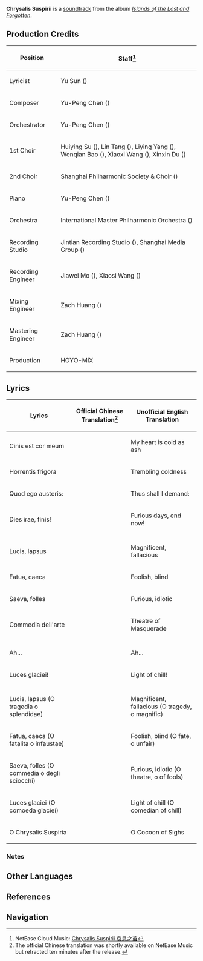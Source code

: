 {{Soundtrack Infobox
|title          =
|image          = Islands of the Lost and Forgotten.png
|album          = Islands of the Lost and Forgotten
|disc           = 3
|number         = 53
|featured       =
|featured2      =
|featured3      =
|featured_disc  =
|featured_disc2 =
|featured_disc3 =
|youtube_id     = 51vYKjbchtU
|youtube_time   = 1
|spotify_id     = 1ao0jOg9z7LCcQhf5eLfoz
|played_in      = Weekly Boss
|during         = [[Narukami Island: Tenshukaku]] (Phase 1)
|domain         = Narukami Island: Tenshukaku
|previous       = Hope or Nostalgia
|next           = Saltatio Favillae
}}
'''Chrysalis Suspirii''' is a [[soundtrack]] from the album ''[[Islands of the Lost and Forgotten]]''.

==Production Credits==
{| class="wikitable" style="text-align:left; height:0.5em"
! Position
! Staff<ref>NetEase Cloud Music: [https://music.163.com/#/song?id=1937114515 Chrysalis Suspirii 哀息之茧]</ref>
|-
! Lyricist
| Yu Sun ({{zh|孙宇}})
|-
! Composer
| Yu-Peng Chen ({{zh|陈致逸}})
|-
! Orchestrator
| Yu-Peng Chen ({{zh|陈致逸}})
|-
! 1st Choir
| Huiying Su ({{zh|苏绘璎}}), Lin Tang ({{zh|汤琳}}), Liying Yang ({{zh|杨丽莹}}), Wenqian Bao ({{zh|包雯茜}}), Xiaoxi Wang ({{zh|王潇希}}), Xinxin Du ({{zh|杜欣欣}})
|-
! 2nd Choir
| Shanghai Philharmonic Society & Choir ({{zh|上海爱乐交响合唱团}})
|-
! Piano
| Yu-Peng Chen ({{zh|陈致逸}})
|-
! Orchestra
| International Master Philharmonic Orchestra ({{zh|国际首席爱乐乐团}})
|-
! Recording Studio
| Jintian Recording Studio ({{zh|金田录音棚}}), Shanghai Media Group ({{zh|上海广播大厦}})
|-
! Recording Engineer
| Jiawei Mo ({{zh|莫家伟}}), Xiaosi Wang ({{zh|王小四}})
|-
! Mixing Engineer
| Zach Huang ({{zh|黄巍}})
|-
! Mastering Engineer
| Zach Huang ({{zh|黄巍}})
|-
! Production
| HOYO-MiX
|}
<!--
==Videos==
<gallery>
</gallery>
-->
==Lyrics==
{| class="wikitable"
! Lyrics!! Official Chinese Translation<ref group="Note">The official Chinese translation was shortly available on NetEase Music but retracted ten minutes after the release.</ref> !! Unofficial English Translation
|-
| Cinis est cor meum
| {{zh|我心为冷烬}}
| My heart is cold as ash
|-
| Horrentis frigora
| {{zh|令人战栗的寒冰}}
| Trembling coldness
|-
| Quod ego austeris:
| {{zh|我如是呼求：}}
| Thus shall I demand:
|-
| Dies irae, finis!
| {{zh|震怒之日，结束吧！}}
| Furious days, end now!
|-
|colspan=3|
|-
| Lucis, lapsus
| {{zh|壮丽，迷误}}
| Magnificent, fallacious
|-
| Fatua, caeca
| {{zh|荒唐，盲目}}
| Foolish, blind
|-
| Saeva, folles
| {{zh|狂怒，愚妄}}
| Furious, idiotic
|-
| Commedia dell'arte
| {{zh|面具人的舞剧}}
| Theatre of Masquerade
|-
|colspan=3|
|-
| Ah...
| {{zh|啊…}}
| Ah...
|-
| Luces glaciei!
| {{zh|寒冷之光}}
| Light of chill!
|-
|colspan=3|
|-
| Lucis, lapsus (O tragedia o splendidae)
| {{zh|壮丽，迷误（宏伟的悲剧）}}
| Magnificent, fallacious (O tragedy, o magnific)
|-
| Fatua, caeca (O fatalita o infaustae)
| {{zh|荒唐，盲目（不公的命运）}}
| Foolish, blind (O fate, o unfair)
|-
| Saeva, folles (O commedia o degli sciocchi)
| {{zh|狂怒，愚妄（愚者的舞剧）}}
| Furious, idiotic (O theatre, o of fools)
|-
| Luces glaciei (O comoeda glaciei)
| {{zh|寒冷之光（凛冽的喜剧）}}
| Light of chill (O comedian of chill)
|-
| O Chrysalis Suspiria
| {{zh|哦，哀惜之茧}}
| O Cocoon of Sighs
|}

===Notes===
{{Reflist|note=1}}
<!--
==Trivia==
-->

==Other Languages==
{{Other Languages
|en      = Chrysalis Suspirii
|en_lang = la
|en_tl   = Chrysalis of the Sigh
|zhs     = 哀息之茧
|zhs_rm  = Āixí zhī Jiǎn
|zhs_tl  = Cocoon of the Woeful Sigh
|ja      = 嘆息のまゆ
|ja_rm   = Tansoku no Mayu
|ja_tl   = Cocoon of the Sigh
|tr      = 
|tr_tl   = 
|it      = 
|it_tl   = 
}}

==References==
{{Reflist}}

==Navigation==
{{Soundtrack Navbox|Islands of the Lost and Forgotten}}